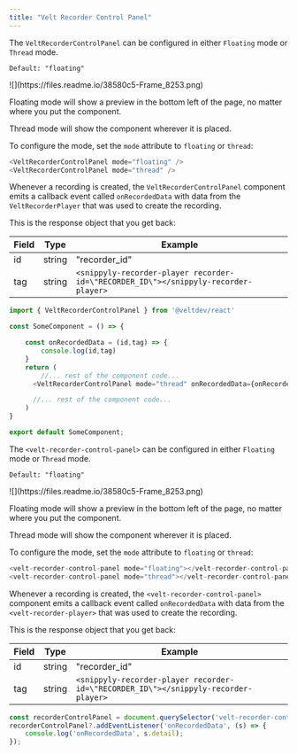 ```yaml
---
title: "Velt Recorder Control Panel"
---
```



<Tabs>

<Tab title="React / Next.js">

<Steps>

<Step title="Floating Mode vs. Thread Mode">

The `VeltRecorderControlPanel` can be configured in either `Floating` mode or `Thread` mode. 

`Default: "floating"`


<Frame>
![](https://files.readme.io/38580c5-Frame_8253.png)
</Frame>

Floating mode will show a preview in the bottom left of the page, no matter where you put the component.

Thread mode will show the component wherever it is placed.

To configure the mode, set the `mode` attribute to `floating` or `thread`:

```js
<VeltRecorderControlPanel mode="floating" />
<VeltRecorderControlPanel mode="thread" />
```


</Step>

<Step title="onRecordedData callback">

Whenever a recording is created, the `VeltRecorderControlPanel` component emits a callback event called `onRecordedData` with data from the `VeltRecorderPlayer` that was used to create the recording.

This is the response object that you get back:

| Field    | Type                          | Example                                                                            |
| -------- | ------------------------------| -----------------------------------------------------------------------------------|
| id       | string                        | "recorder_id"                                                                      |
| tag       | string                        | `<snippyly-recorder-player recorder-id=\"RECORDER_ID\"></snippyly-recorder-player>` |

```js
import { VeltRecorderControlPanel } from '@veltdev/react'

const SomeComponent = () => {

    const onRecordedData = (id,tag) => {
        console.log(id,tag)
    }
    return (
    	//... rest of the component code...
      <VeltRecorderControlPanel mode="thread" onRecordedData={onRecordedData} />

      //... rest of the component code...
    )
}

export default SomeComponent;

```
</Step>

</Steps>

</Tab>


<Tab title="HTML">

<Steps>

<Step title="Floating Mode vs. Thread Mode">

The `<velt-recorder-control-panel>` can be configured in either `Floating` mode or `Thread` mode. 

`Default: "floating"`


<Frame>
![](https://files.readme.io/38580c5-Frame_8253.png)
</Frame>

Floating mode will show a preview in the bottom left of the page, no matter where you put the component.

Thread mode will show the component wherever it is placed.

To configure the mode, set the `mode` attribute to `floating` or `thread`:

```js
<velt-recorder-control-panel mode="floating"></velt-recorder-control-panel>
<velt-recorder-control-panel mode="thread"></velt-recorder-control-panel>
```


</Step>

<Step title="onRecordedData callback">

Whenever a recording is created, the `<velt-recorder-control-panel>` component emits a callback event called `onRecordedData` with data from the `<velt-recorder-player>` that was used to create the recording. 

This is the response object that you get back:

| Field    | Type                          | Example                                                                            |
| -------- | ------------------------------| -----------------------------------------------------------------------------------|
| id       | string                        | "recorder_id"                                                                      |
| tag       | string                        | `<snippyly-recorder-player recorder-id=\"RECORDER_ID\"></snippyly-recorder-player>` |

```jsx
const recorderControlPanel = document.querySelector('velt-recorder-control-panel');
recorderControlPanel?.addEventListener('onRecordedData', (s) => {
    console.log('onRecordedData', s.detail);
});
```

</Step>

</Steps>

</Tab>


</Tabs>




